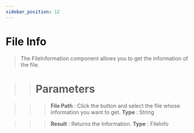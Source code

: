 ```yaml
---
sidebar_position: 12
---
```


# File Info

> The FileInformation component allows you to get the information of the file.

> > # Parameters

> > > **File Path** : Click the button and select the file whose information you want to get. **Type** : String

> > > **Result** : Returns the Information. **Type** : FileInfo
